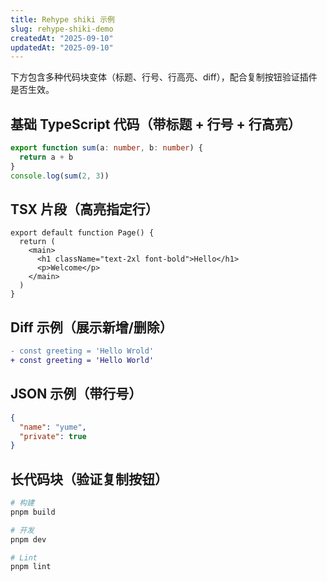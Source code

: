 ```yaml
---
title: Rehype shiki 示例
slug: rehype-shiki-demo
createdAt: "2025-09-10"
updatedAt: "2025-09-10"
---
```

下方包含多种代码块变体（标题、行号、行高亮、diff），配合复制按钮验证插件是否生效。

## 基础 TypeScript 代码（带标题 + 行号 + 行高亮）

```ts title="utils/sum.ts" showLineNumbers {2}
export function sum(a: number, b: number) {
  return a + b
}
console.log(sum(2, 3))
```

## TSX 片段（高亮指定行）

```tsx title="app/page.tsx" showLineNumbers {4-6}
export default function Page() {
  return (
    <main>
      <h1 className="text-2xl font-bold">Hello</h1>
      <p>Welcome</p>
    </main>
  )
}
```

## Diff 示例（展示新增/删除）

```diff title="fix: adjust variable"
- const greeting = 'Hello Wrold'
+ const greeting = 'Hello World'
```

## JSON 示例（带行号）

```json title="config.json" showLineNumbers
{
  "name": "yume",
  "private": true
}
```

## 长代码块（验证复制按钮）

```bash title="scripts.sh" showLineNumbers
# 构建
pnpm build

# 开发
pnpm dev

# Lint
pnpm lint
```
